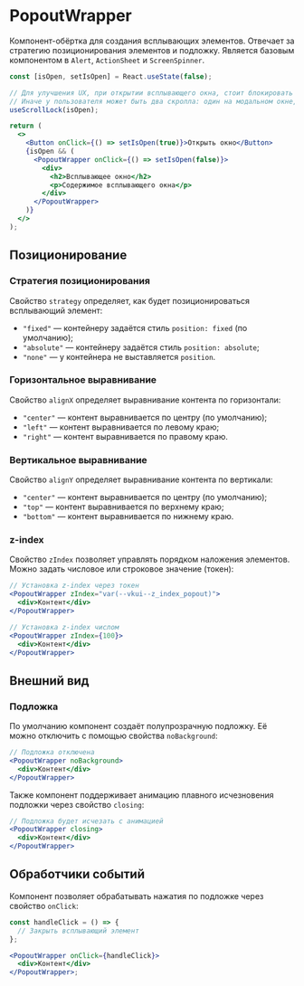 <Overview>

# PopoutWrapper

Компонент-обёртка для создания всплывающих элементов. Отвечает за стратегию позиционирования элементов и подложку.
Является базовым компонентом в `Alert`, `ActionSheet` и `ScreenSpinner`.

</Overview>

```jsx
const [isOpen, setIsOpen] = React.useState(false);

// Для улучшения UX, при открытии всплывающего окна, стоит блокировать скролл страницы.
// Иначе у пользователя может быть два скролла: один на модальном окне, второй за ним.
useScrollLock(isOpen);

return (
  <>
    <Button onClick={() => setIsOpen(true)}>Открыть окно</Button>
    {isOpen && (
      <PopoutWrapper onClick={() => setIsOpen(false)}>
        <div>
          <h2>Всплывающее окно</h2>
          <p>Содержимое всплывающего окна</p>
        </div>
      </PopoutWrapper>
    )}
  </>
);
```

## Позиционирование

### Стратегия позиционирования

Свойство `strategy` определяет, как будет позиционироваться всплывающий элемент:

- `"fixed"` — контейнеру задаётся стиль `position: fixed` (по умолчанию);
- `"absolute"` — контейнеру задаётся стиль `position: absolute`;
- `"none"` — у контейнера не выставляется `position`.

### Горизонтальное выравнивание

Свойство `alignX` определяет выравнивание контента по горизонтали:

- `"center"` — контент выравнивается по центру (по умолчанию);
- `"left"` — контент выравнивается по левому краю;
- `"right"` — контент выравнивается по правому краю.

### Вертикальное выравнивание

Свойство `alignY` определяет выравнивание контента по вертикали:

- `"center"` — контент выравнивается по центру (по умолчанию);
- `"top"` — контент выравнивается по верхнему краю;
- `"bottom"` — контент выравнивается по нижнему краю.

### z-index

Свойство `zIndex` позволяет управлять порядком наложения элементов. Можно задать числовое или строковое значение (токен):

```jsx
// Установка z-index через токен
<PopoutWrapper zIndex="var(--vkui--z_index_popout)">
  <div>Контент</div>
</PopoutWrapper>

// Установка z-index числом
<PopoutWrapper zIndex={100}>
  <div>Контент</div>
</PopoutWrapper>
```

## Внешний вид

### Подложка

По умолчанию компонент создаёт полупрозрачную подложку. Её можно отключить с помощью свойства `noBackground`:

```jsx
// Подложка отключена
<PopoutWrapper noBackground>
  <div>Контент</div>
</PopoutWrapper>
```

Также компонент поддерживает анимацию плавного исчезновения подложки через свойство `closing`:

```jsx
// Подложка будет исчезать с анимацией
<PopoutWrapper closing>
  <div>Контент</div>
</PopoutWrapper>
```

## Обработчики событий

Компонент позволяет обрабатывать нажатия по подложке через свойство `onClick`:

```jsx
const handleClick = () => {
  // Закрыть всплывающий элемент
};

<PopoutWrapper onClick={handleClick}>
  <div>Контент</div>
</PopoutWrapper>;
```
